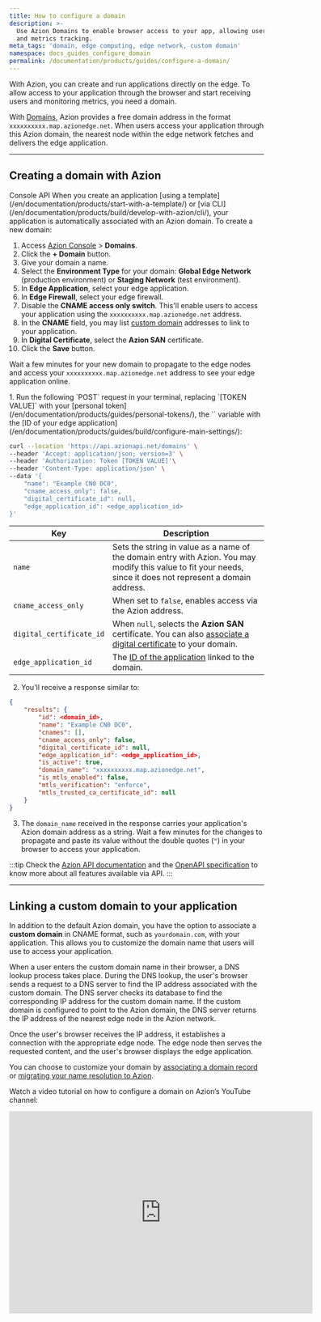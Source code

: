 ```yaml
---
title: How to configure a domain
description: >-
  Use Azion Domains to enable browser access to your app, allowing user traffic
  and metrics tracking.
meta_tags: 'domain, edge computing, edge network, custom domain'
namespace: docs_guides_configure_domain
permalink: /documentation/products/guides/configure-a-domain/
---
```




With Azion, you can create and run applications directly on the edge. To allow access to your application through the browser and start receiving users and monitoring metrics, you need a domain.

With [Domains](/en/documentation/products/build/edge-application/domains/), Azion provides a free domain address in the format `xxxxxxxxxx.map.azionedge.net`. When users access your application through this Azion domain, the nearest node within the edge network fetches and delivers the edge application.

---

## Creating a domain with Azion

<Tabs client:visible>
    <Fragment slot="tab.console">Console</Fragment>
    <Fragment slot="tab.api">API</Fragment>

<Fragment slot="panel.console">
When you create an application [using a template](/en/documentation/products/start-with-a-template/) or [via CLI](/en/documentation/products/build/develop-with-azion/cli/), your application is automatically associated with an Azion domain. To create a new domain:

1. Access [Azion Console](/en/documentation/products/guides/how-to-access-azion-console/) > **Domains**.
2. Click the **+ Domain** button.
3. Give your domain a name.
4. Select the **Environment Type** for your domain: **Global Edge Network** (production environment) or **Staging Network** (test environment).
5. In **Edge Application**, select your edge application.
6. In **Edge Firewall**, select your edge firewall.
7. Disable the **CNAME access only switch**. This'll enable users to access your application using the `xxxxxxxxxx.map.azionedge.net` address.
8. In the **CNAME** field, you may list [custom domain](#linking-a-custom-domain-to-your-application) addresses to link to your application.
9. In **Digital Certificate**, select the **Azion SAN** certificate.
10. Click the **Save** button.

Wait a few minutes for your new domain to propagate to the edge nodes and access your `xxxxxxxxxx.map.azionedge.net` address to see your edge application online.
</Fragment>

<Fragment slot="panel.api">
1. Run the following `POST` request in your terminal, replacing `[TOKEN VALUE]` with your [personal token](/en/documentation/products/guides/personal-tokens/), the `<edge_application_id>` variable with the [ID of your edge application](/en/documentation/products/guides/build/configure-main-settings/):

```bash
curl --location 'https://api.azionapi.net/domains' \
--header 'Accept: application/json; version=3' \
--header 'Authorization: Token [TOKEN VALUE]'\
--header 'Content-Type: application/json' \
--data '{
    "name": "Example CN0 DC0",
    "cname_access_only": false,
    "digital_certificate_id": null,
    "edge_application_id": <edge_application_id>
}'
```

  | Key | Description |
  | --- | --- |
  | `name` | Sets the string in value as a name of the domain entry with Azion. You may modify this value to fit your needs, since it does not represent a domain address. |
  | `cname_access_only` | When set to `false`, enables access via the Azion address. |
  | `digital_certificate_id` | When `null`, selects the **Azion SAN** certificate. You can also [associate a digital certificate](/en/documentation/products/guides/create-a-digital-certificate/#via-api) to your domain. |
  | `edge_application_id` | The [ID of the application](/en/documentation/products/guides/build/build-an-application/#via-api) linked to the domain. |

2. You'll receive a response similar to:

```json
{
    "results": {
        "id": <domain_id>,
        "name": "Example CN0 DC0",
        "cnames": [],
        "cname_access_only": false,
        "digital_certificate_id": null,
        "edge_application_id": <edge_application_id>,
        "is_active": true,
        "domain_name": "xxxxxxxxxx.map.azionedge.net",
        "is_mtls_enabled": false,
        "mtls_verification": "enforce",
        "mtls_trusted_ca_certificate_id": null
    }
}
```

3. The `domain_name` received in the response carries your application's Azion domain address as a string. Wait a few minutes for the changes to propagate and paste its value without the double quotes (`"`) in your browser to access your application.

:::tip
Check the [Azion API documentation](https://api.azion.com/) and the [OpenAPI specification](https://github.com/aziontech/azionapi-openapi/) to know more about all features available via API.
:::
</Fragment>

</Tabs>

---

## Linking a custom domain to your application

In addition to the default Azion domain, you have the option to associate a **custom domain** in CNAME format, such as `yourdomain.com`, with your application. This allows you to customize the domain name that users will use to access your application.

When a user enters the custom domain name in their browser, a DNS lookup process takes place. During the DNS lookup, the user's browser sends a request to a DNS server to find the IP address associated with the custom domain. The DNS server checks its database to find the corresponding IP address for the custom domain name. If the custom domain is configured to point to the Azion domain, the DNS server returns the IP address of the nearest edge node in the Azion network.

Once the user's browser receives the IP address, it establishes a connection with the appropriate edge node. The edge node then serves the requested content, and the user's browser displays the edge application.

You can choose to customize your domain by [associating a domain record](/en/documentation/products/guides/point-domain-to-azion/) or [migrating your name resolution to Azion](/en/documentation/products/guides/migrate-ns-to-azion/).


Watch a video tutorial on how to configure a domain on Azion’s YouTube channel:

<iframe
   src="https://www.youtube.com/embed/G9lZvuw4ZRs"
   title="How to configure a domain"
   loading="lazy"
   width="600"
   height="400"
   frameborder="0"
   allow="accelerometer; autoplay; clipboard-write; encrypted-media; gyroscope; picture-in-picture; web-share"
   allowfullscreen></iframe>
